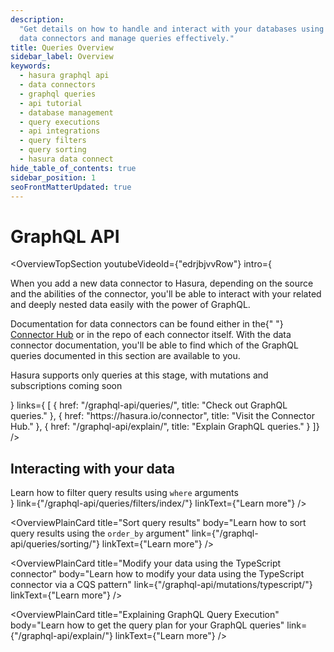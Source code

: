 ```yaml
---
description:
  "Get details on how to handle and interact with your databases using Hasura's GraphQL API. Learn methods to initialize
  data connectors and manage queries effectively."
title: Queries Overview
sidebar_label: Overview
keywords:
  - hasura graphql api
  - data connectors
  - graphql queries
  - api tutorial
  - database management
  - query executions
  - api integrations
  - query filters
  - query sorting
  - hasura data connect
hide_table_of_contents: true
sidebar_position: 1
seoFrontMatterUpdated: true
---
```




# GraphQL API

<OverviewTopSection
youtubeVideoId={"edrjbjvvRow"}
intro={
<div className="overview-text">
  <p>
    When you add a new data connector to Hasura, depending on the source and the abilities of the connector, you'll be
    able to interact with your related and deeply nested data easily with the power of GraphQL.
  </p>
  <p>
    Documentation for data connectors can be found either in the{" "}
    <a href="https://hasura.io/connectors">Connector Hub</a> or in the repo of each connector itself. With the data
    connector documentation, you'll be able to find which of the GraphQL queries documented in this section are
    available to you.
  </p>
  <p>Hasura supports only queries at this stage, with mutations and subscriptions coming soon</p></div>
}
  links={
    [
      {
        href: "/graphql-api/queries/",
        title: "Check out GraphQL queries."
      },
      {
        href: "https://hasura.io/connector",
        title: "Visit the Connector Hub."
      },
      {
        href: "/graphql-api/explain/",
        title: "Explain GraphQL queries."
      }
  ]}
/>

## Interacting with your data

<div className="overview-gallery card-wrapper">
  <OverviewPlainCard
    title="Filter query results"
    body={<div>Learn how to filter query results using <code>where</code> arguments</div>}
    link={"/graphql-api/queries/filters/index/"}
    linkText={"Learn more"}
  />

  <OverviewPlainCard
    title="Sort query results"
    body="Learn how to sort query results using the <code>order_by</code> argument"
    link={"/graphql-api/queries/sorting/"}
    linkText={"Learn more"}
  />

  <OverviewPlainCard
    title="Modify your data using the TypeScript connector"
    body="Learn how to modify your data using the TypeScript connector via a CQS pattern"
    link={"/graphql-api/mutations/typescript/"}
    linkText={"Learn more"}
  />

  <OverviewPlainCard
    title="Explaining GraphQL Query Execution"
    body="Learn how to get the query plan for your GraphQL queries"
    link={"/graphql-api/explain/"}
    linkText={"Learn more"}
    />

</div>
